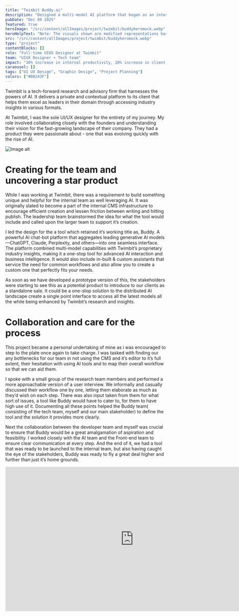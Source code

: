 ```yaml
---
title: "Twimbit Buddy.ai"
description: "Designed a multi-model AI platform that began as an internal tool and evolved into a flagship product."
pubDate: "Dec 09 2025"
featured: true
heroImage: "/src/content/allImages/project/twimbit/buddyheromock.webp"
heroHelpText: "Note: The visuals shown are modified representations based on the original work to maintain confidentiality while illustrating design intent."
src: "/src/content/allImages/project/twimbit/buddyheromock.webp"
type: "project"
contentBlocks: []
role: "Full-time UIUX Designer at Twimbit"
team: "UIUX Designer + Tech team"
impact: "30% increase in internal productivity, 20% increase in client inquiries"
caraousel: []
tags: ["UI UX Design", "Graphic Design", "Project Planning"]
colors: ["#08243F"]
---
```



<HalfWidthPara>
<p slot="para1" >
Twimbit is a tech-forward research and advisory firm that harnesses the powers of AI. It delivers a private and contextual platform to its client that helps them excel as leaders in their domain through accessing industry insights in various formats.
</p>
<p slot="para1" > 
At Twimbit, I was the sole UI/UX designer for the entirety of my journey. My role involved collaborating closely with the founders and understanding their vision for the fast-growing landscape of their company. They had a product they were passionate about - one that was evolving quickly with the rise of AI. 
</p>

<img slot="image" src={suddenImage.src} alt="Image alt" />
</HalfWidthPara>

# Creating for the team and uncovering a star product
While I was working at Twimbit, there was a requirement to build something unique and helpful for the internal team as well leveraging AI. It was originally slated to become a part of the internal CMS infrastructure to encourage efficient creation and lessen friction between writing and hitting publish. The leadership team brainstormed the idea for what the tool would include and called upon the larger team to support it’s creation.

I led the design for the a tool which retained it’s working title as, Buddy. A powerful AI chat-bot platform that aggregates leading generative AI models—ChatGPT, Claude, Perplexity, and others—into one seamless interface. The platform combined multi-model capabilities with Twimbit’s proprietary industry insights, making it a one-stop tool for advanced AI interaction and business intelligence. It would also include in-built & custom assistants that service the need for common workflows and also allow you to create a custom one that perfectly fits your needs.

As soon as we have developed a prototype version of this, the stakeholders were starting to see this as a potential product to introduce to our clients as a standalone sale. It could be a one-stop solution to the distributed AI landscape create a single point interface to access all the latest models all the while being enhanced by Twimbit’s  research and insights.

# Collaboration and care for the process

This project became a personal undertaking of mine as i was encouraged to step to the plate once again to take charge. I was tasked with finding our any bottlenecks for our team in not using the CMS and it’s editor to it’s full extent, their hesitation with using AI tools and to map their overall workflow so that we can aid them. 

I spoke with a small group of the research team members and performed a more approachable version of a user interview. We informally and casually discussed their workflow one by one, letting them elaborate as much as they’d wish on each step. There was also input taken from them for what sort of issues, a tool like Buddy would have to cater to, for them to have high use of it. Documenting all these points helped the Buddy team( consisting of the tech team, myself and our main stakeholder) to define the tool and the solution it provides more clearly.

Next the collaboration between the developer team and myself was crucial to ensure that Buddy would be a great amalgamation of aspiration and feasibility. I worked closely with the AI team and the Front-end team to ensure clear communication at every step. And the end of it, we had a tool that was ready to be launched to the internal team, but also having caught the eye of the stakeholders, Buddy was ready to fly a great deal higher and further than just it’s home grounds.

<iframe style="border: 1px solid rgba(0, 0, 0, 0.1);" width="800" height="450" src="https://embed.figma.com/proto/Mmp7F9Kvw8pVrK9OPs6U7w/Buddy-UI-and-UX?node-id=40000010-102&scaling=scale-down&content-scaling=fixed&page-id=38%3A2&starting-point-node-id=40000051%3A1253&show-proto-sidebar=1&embed-host=share" allowfullscreen></iframe>